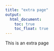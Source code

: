 ```yaml
---
title: "extra page"
output: 
  html_document:
    toc: true
    toc_float: true
---
```


This is an extra page